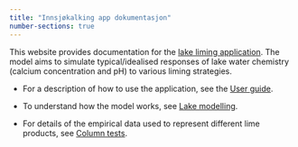 ```yaml
---
title: "Innsjøkalking app dokumentasjon"
number-sections: true
---
```


This website provides documentation for the [lake liming application](https://lake-liming.t.niva.no/). The model aims to simulate typical/idealised responses of lake water chemistry (calcium concentration and pH) to various liming strategies.

 * For a description of how to use the application, see the [User guide](./user_guide.html).

 * To understand how the model works, see [Lake modelling](./lake_modelling.html).

 * For details of the empirical data used to represent different lime products, see [Column tests](./column_tests.html).